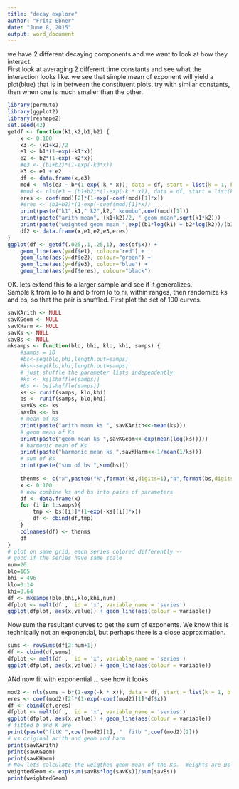 ```yaml
---
title: "decay explore"
author: "Fritz Ebner"
date: "June 8, 2015"
output: word_document
---
```


we have 2 different decaying components and we want to look at how they interact.  
First look at averaging 2 different time constants and see what the interaction looks like.
we see that simple mean of exponent will yield a plot(blue) that is in between the constituent plots.   try with similar constants, then when one is much smaller than the other.

```r
library(permute)
library(ggplot2)
library(reshape2)
set.seed(42)
getdf <- function(k1,k2,b1,b2) {
    x <- 0:100
    k3 <- (k1+k2)/2
    e1 <- b1*(1-exp(-k1*x))
    e2 <- b2*(1-exp(-k2*x))
    #e3 <- (b1+b2)*(1-exp(-k3*x))
    e3 <- e1 + e2
    df <- data.frame(x,e3)
    mod <- nls(e3 ~ b*(1-exp(-k * x)), data = df, start = list(k = 1, b = 1))
    #mod <- nls(e3 ~ (b1+b2)*(1-exp(-k * x)), data = df, start = list(k = 1))
    eres <- coef(mod)[2]*(1-exp(-coef(mod)[1]*x))
    #eres <- (b1+b2)*(1-exp(-coef(mod)[1]*x))
    print(paste("k1",k1," k2",k2," kcombo",coef(mod)[1]))
    print(paste("arith mean", (k1+k2)/2, " geom mean",sqrt(k1*k2)))
    print(paste("weighted geom mean ",exp((b1*log(k1) + b2*log(k2))/(b1+b2))))
    df2 <- data.frame(x,e1,e2,e3,eres)
}
ggplot(df <- getdf(.025,.1,.25,1), aes(df$x)) +                    
    geom_line(aes(y=df$e1), colour="red") +  
    geom_line(aes(y=df$e2), colour="green") +
    geom_line(aes(y=df$e3), colour="blue") +
    geom_line(aes(y=df$eres), colour="black")
```

OK.  lets extend this to a larger sample and see if it generalizes.  
  Sample k from lo to hi and b from lo to hi, within ranges, then randomize ks and bs,
  so that the pair is shuffled.  First plot the set of 100 curves.
```r
savKArith <- NULL
savKGeom <- NULL
savKHarm <- NULL
savKs <- NULL
savBs <- NULL
mksamps <- function(blo, bhi, klo, khi, samps) {
    #samps = 10
    #bs<-seq(blo,bhi,length.out=samps)
    #ks<-seq(klo,khi,length.out=samps)
    # just shuffle the parameter lists independently
    #ks <- ks[shuffle(samps)]
    #bs <- bs[shuffle(samps)]
    ks <- runif(samps, klo,khi)
    bs <- runif(samps, blo,bhi)
    savKs <<- ks
    savBs <<- bs
    # mean of Ks
    print(paste("arith mean ks ", savKArith<<-mean(ks)))
    # geom mean of Ks
    print(paste("geom mean ks ",savKGeom<<-exp(mean(log(ks)))))
    # harmonic mean of Ks
    print(paste("harmonic mean ks ",savKHarm<<-1/mean(1/ks)))
    # sum of Bs
    print(paste("sum of bs ",sum(bs)))
    
    thenms <- c("x",paste0("k",format(ks,digits=1),"b",format(bs,digits=2)))
    x <- 0:100
    # now combine ks and bs into pairs of parameters
    df <- data.frame(x)
    for (i in 1:samps){
        tmp <- bs[[i]]*(1-exp(-ks[[i]]*x))
        df <- cbind(df,tmp)
    }
    colnames(df) <- thenms
    df
}
# plot on same grid, each series colored differently -- 
# good if the series have same scale
num=26
blo=165
bhi = 496
klo=0.14
khi=0.64
df <- mksamps(blo,bhi,klo,khi,num)
dfplot <- melt(df ,  id = 'x', variable_name = 'series')
ggplot(dfplot, aes(x,value)) + geom_line(aes(colour = variable))
```
  
  Now sum the resultant curves to get the sum of exponents.  We know this is technically not an exponential, but perhaps there is a close approximation.

```r
sums <- rowSums(df[2:num+1])
df <- cbind(df,sums)
dfplot <- melt(df ,  id = 'x', variable_name = 'series')
ggplot(dfplot, aes(x,value)) + geom_line(aes(colour = variable))
```

  ANd now fit with exponential ... see how it looks.  
  
```r
mod2 <- nls(sums ~ b*(1-exp(-k * x)), data = df, start = list(k = 1, b = num*bhi))
eres <- coef(mod2)[2]*(1-exp(-coef(mod2)[1]*df$x))
df <- cbind(df,eres)
dfplot <- melt(df ,  id = 'x', variable_name = 'series')
ggplot(dfplot, aes(x,value)) + geom_line(aes(colour = variable))
# fitted b and K are
print(paste("fitK ",coef(mod2)[1], "  fitb ",coef(mod2)[2]))
# vs original arith and geom and harm
print(savKArith)
print(savKGeom)
print(savKHarm)
# Now lets calculate the weigthed geom mean of the Ks.  Weights are Bs
weightedGeom <- exp(sum(savBs*log(savKs))/sum(savBs))
print(weightedGeom)
```